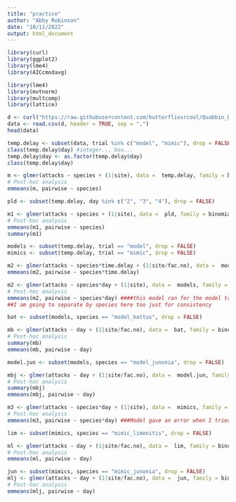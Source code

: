 ```yaml
---
title: "practice"
author: "Abby Robinson"
date: "10/11/2022"
output: html_document
---
```


```r
library(curl)
library(ggplot2)
library(lme4)
library(AICcmodavg)
```

```r
library(lme4)
library(mvtnorm)
library(multcomp)
library(lattice)
```

```r
d <- curl("https://raw.githubusercontent.com/butterfliesrcool/Quabbin_Data/main/Quabbin_TRIAL_SPECIES_data.csv")
data <- read.csv(d, header = TRUE, sep = ",")
head(data)
```

```r
temp.delay <- subset(data, trial %in% c("model", "mimic"), drop = FALSE)
class(temp.delay$day) #integer... boo...
temp.delay$day <- as.factor(temp.delay$day)
class(temp.delay$day)
```

```r
m <- glmer(attacks ~ species + (1|site), data =  temp.delay, family = binomial)
# Post-hoc analysis
emmeans(m, pairwise ~ species)
```

```r
pld <- subset(temp.delay, day %in% c("2", "3", "4"), drop = FALSE)
```

```r
m1 <- glmer(attacks ~ species + (1|site), data =  pld, family = binomial)
# Post-hoc analysis
emmeans(m1, pairwise ~ species)
summary(m1)
```

```r
models <- subset(temp.delay, trial == "model", drop = FALSE) 
mimics <- subset(temp.delay, trial == "mimic", drop = FALSE)
```

```r
m2 <- glmer(attacks ~ species*time.delay + (1|site/fac.no), data =  models, family = binomial)
emmeans(m2, pairwise ~ species*time.delay)
```

```r
m2 <- glmer(attacks ~ species*day + (1|site), data =  models, family = binomial)
# Post-hoc analysis
emmeans(m2, pairwise ~ species*day) ####this model ran for the model trial data but not for mimic trial data 
##I am going to separate by species here too just for consistency 

bat <- subset(models, species == "model_battus", drop = FALSE) 

mb <- glmer(attacks ~ day + (1|site/fac.no), data =  bat, family = binomial)
# Post-hoc analysis
summary(mb)
emmeans(mb, pairwise ~ day)

model.jun <- subset(models, species == "model_junonia", drop = FALSE) 

mbj <- glmer(attacks ~ day + (1|site/fac.no), data =  model.jun, family = binomial)
# Post-hoc analysis
summary(mbj)
emmeans(mbj, pairwise ~ day)

```

```r
m3 <- glmer(attacks ~ species*day + (1|site), data =  mimics, family = binomial)
# Post-hoc analysis
emmeans(m3, pairwise ~ species*day) ###Model gave an error when I tried to run both limenitis and junonia in the same model, so I separated them out and ran analysis separately 

lim <- subset(mimics, species == "mimic_limenitis", drop = FALSE) 

ml <- glmer(attacks ~ day + (1|site/fac.no), data =  lim, family = binomial)
# Post-hoc analysis
emmeans(ml, pairwise ~ day)

jun <- subset(mimics, species == "mimic_junonia", drop = FALSE) 
mlj <- glmer(attacks ~ day + (1|site/fac.no), data =  jun, family = binomial)
# Post-hoc analysis
emmeans(mlj, pairwise ~ day)
```
